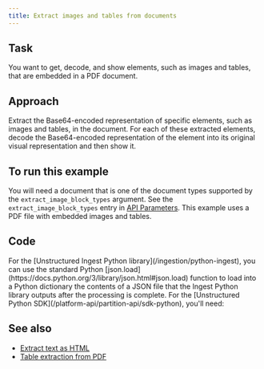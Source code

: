 ```yaml
---
title: Extract images and tables from documents
---
```


## Task

You want to get, decode, and show elements, such as images and tables, that are embedded in a PDF document.

## Approach

Extract the Base64-encoded representation of specific elements, such as images and tables, in the document. 
For each of these extracted elements, decode the Base64-encoded representation of the element into its original visual representation 
and then show it.

## To run this example

You will need a document that is one of the document types supported by the `extract_image_block_types` argument. 
See the `extract_image_block_types` entry in [API Parameters](/platform-api/partition-api/api-parameters). 
This example uses a PDF file with embedded images and tables.


## Code

<AccordionGroup>
    <Accordion title="Ingest Python library">
        For the [Unstructured Ingest Python library](/ingestion/python-ingest), you can use the standard Python 
        [json.load](https://docs.python.org/3/library/json.html#json.load) function to load into a Python dictionary the contents of a JSON 
        file that the Ingest Python library outputs after the processing is complete.
        <ExtractImageBlockTypesIngestPy />
    </Accordion>
    <Accordion title="Python SDK">
        For the [Unstructured Python SDK](/platform-api/partition-api/sdk-python), you'll need:
        <SharedAPIKeyURL />
        <ExtractImageBlockTypesPy />
    </Accordion>
</AccordionGroup>

## See also 

- [Extract text as HTML](/platform-api/partition-api/text-as-html)
- [Table extraction from PDF](/examplecode/codesamples/apioss/table-extraction-from-pdf)